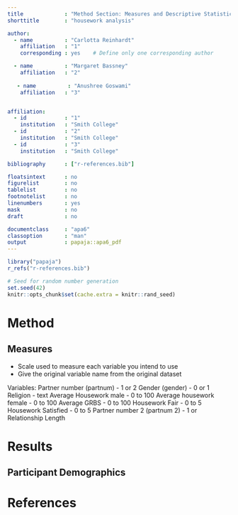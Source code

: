 ```yaml
---
title             : "Method Section: Measures and Descriptive Statistics Write-up"
shorttitle        : "housework analysis"

author: 
  - name          : "Carlotta Reinhardt"
    affiliation   : "1"
    corresponding : yes    # Define only one corresponding author

  - name          : "Margaret Bassney"
    affiliation   : "2"
    
   - name          : "Anushree Goswami"
    affiliation   : "3"


affiliation:
  - id            : "1"
    institution   : "Smith College"
  - id            : "2"
    institution   : "Smith College"
  - id            : "3"
    institution   : "Smith College"

bibliography      : ["r-references.bib"]

floatsintext      : no
figurelist        : no
tablelist         : no
footnotelist      : no
linenumbers       : yes
mask              : no
draft             : no

documentclass     : "apa6"
classoption       : "man"
output            : papaja::apa6_pdf
---
```


```r
library("papaja")
r_refs("r-references.bib")
```

```r
# Seed for random number generation
set.seed(42)
knitr::opts_chunk$set(cache.extra = knitr::rand_seed)
```


# Method
## Measures

- Scale used to measure each variable you intend to use
- Give the original variable name from the original dataset 

Variables:
Partner number (partnum) - 1 or 2
Gender (gender) - 0 or 1
Religion - text
Average Housework male - 0 to 100
Average housework female - 0 to 100
Average GRBS - 0 to 100
Housework Fair - 0 to 5
Housework Satisfied - 0 to 5 
Partner number 2 (partnum 2) - 1 or 
Relationship Length 




# Results
## Participant Demographics



\newpage

# References

::: {#refs custom-style="Bibliography"}
:::
